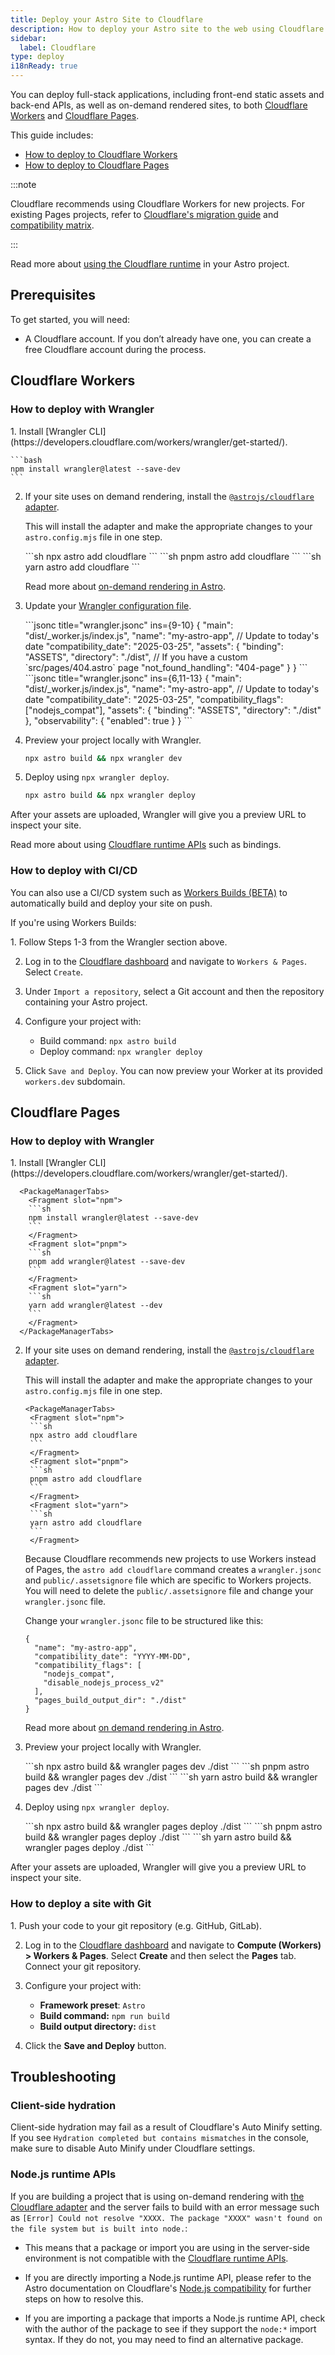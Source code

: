 ```yaml
---
title: Deploy your Astro Site to Cloudflare
description: How to deploy your Astro site to the web using Cloudflare
sidebar:
  label: Cloudflare
type: deploy
i18nReady: true
---
```


You can deploy full-stack applications, including front-end static assets and back-end APIs, as well as on-demand rendered sites, to both [Cloudflare Workers](https://developers.cloudflare.com/workers/static-assets/) and [Cloudflare Pages](https://pages.cloudflare.com/). 

This guide includes:

- [How to deploy to Cloudflare Workers](#cloudflare-workers)
- [How to deploy to Cloudflare Pages](#cloudflare-pages)

:::note

Cloudflare recommends using Cloudflare Workers for new projects. For existing Pages projects, refer to [Cloudflare's migration guide](https://developers.cloudflare.com/workers/static-assets/migration-guides/migrate-from-pages/) and [compatibility matrix](https://developers.cloudflare.com/workers/static-assets/migration-guides/migrate-from-pages/#compatibility-matrix).

:::

<ReadMore>Read more about [using the Cloudflare runtime](/en/guides/integrations-guide/cloudflare/) in your Astro project.</ReadMore>
## Prerequisites

To get started, you will need:

- A Cloudflare account. If you don’t already have one, you can create a free Cloudflare account during the process.

## Cloudflare Workers

### How to deploy with Wrangler

<Steps>
1. Install [Wrangler CLI](https://developers.cloudflare.com/workers/wrangler/get-started/).

    ```bash
    npm install wrangler@latest --save-dev
    ```

2. If your site uses on demand rendering, install the [`@astrojs/cloudflare` adapter](/en/guides/integrations-guide/cloudflare/).

    This will install the adapter and make the appropriate changes to your `astro.config.mjs` file in one step.

    <PackageManagerTabs>
      <Fragment slot="npm">
      ```sh
      npx astro add cloudflare
      ```
      </Fragment>
      <Fragment slot="pnpm">
      ```sh
      pnpm astro add cloudflare
      ```
      </Fragment>
      <Fragment slot="yarn">
      ```sh
      yarn astro add cloudflare
      ```
      </Fragment>
    </PackageManagerTabs>

    <ReadMore>Read more about [on-demand rendering in Astro](/en/guides/on-demand-rendering/).</ReadMore>

3. Update your [Wrangler configuration file](https://developers.cloudflare.com/workers/wrangler/configuration/).

    <StaticSsrTabs>
      <Fragment slot="static">
        ```jsonc title="wrangler.jsonc" ins={9-10}
        {
          "main": "dist/_worker.js/index.js",
          "name": "my-astro-app",
          // Update to today's date
          "compatibility_date": "2025-03-25",
          "assets": {
            "binding": "ASSETS",
            "directory": "./dist",
            // If you have a custom `src/pages/404.astro` page
            "not_found_handling": "404-page"
          }
        }
        ```
      </Fragment>
      <Fragment slot="ssr">
        ```jsonc title="wrangler.jsonc" ins={6,11-13}
        {
          "main": "dist/_worker.js/index.js",
          "name": "my-astro-app",
          // Update to today's date
          "compatibility_date": "2025-03-25",
          "compatibility_flags": ["nodejs_compat"],
          "assets": {
            "binding": "ASSETS",
            "directory": "./dist"
          },
          "observability": {
            "enabled": true
          }
        }
    ```
      </Fragment>
    </StaticSsrTabs>

4. Preview your project locally with Wrangler.

    ```bash
    npx astro build && npx wrangler dev
    ```

5. Deploy using `npx wrangler deploy`.

    ```bash
    npx astro build && npx wrangler deploy
    ```
</Steps>

After your assets are uploaded, Wrangler will give you a preview URL to inspect your site.

<ReadMore>Read more about using [Cloudflare runtime APIs](/en/guides/integrations-guide/cloudflare/) such as bindings.</ReadMore>

### How to deploy with CI/CD

You can also use a CI/CD system such as [Workers Builds (BETA)](https://developers.cloudflare.com/workers/ci-cd/builds/) to automatically build and deploy your site on push. 

If you're using Workers Builds:

<Steps>
1. Follow Steps 1-3 from the Wrangler section above.

2. Log in to the [Cloudflare dashboard](https://dash.cloudflare.com/) and navigate to `Workers & Pages`. Select `Create`.

3. Under `Import a repository`, select a Git account and then the repository containing your Astro project.

4. Configure your project with:
    - Build command: `npx astro build`
    - Deploy command: `npx wrangler deploy`
    
5. Click `Save and Deploy`. You can now preview your Worker at its provided `workers.dev` subdomain.
</Steps>

## Cloudflare Pages

### How to deploy with Wrangler

<Steps>
1. Install [Wrangler CLI](https://developers.cloudflare.com/workers/wrangler/get-started/).

      <PackageManagerTabs>
        <Fragment slot="npm">
        ```sh
        npm install wrangler@latest --save-dev
        ```
        </Fragment>
        <Fragment slot="pnpm">
        ```sh
        pnpm add wrangler@latest --save-dev
        ```
        </Fragment>
        <Fragment slot="yarn">
        ```sh
        yarn add wrangler@latest --dev
        ```
        </Fragment>
      </PackageManagerTabs>

2. If your site uses on demand rendering, install the [`@astrojs/cloudflare` adapter](/en/guides/integrations-guide/cloudflare/). 
    
    This will install the adapter and make the appropriate changes to your `astro.config.mjs` file in one step.
    
       <PackageManagerTabs>
        <Fragment slot="npm">
        ```sh
        npx astro add cloudflare
        ```
        </Fragment>
        <Fragment slot="pnpm">
        ```sh
        pnpm astro add cloudflare
        ```
        </Fragment>
        <Fragment slot="yarn">
        ```sh
        yarn astro add cloudflare
        ```
        </Fragment>
      </PackageManagerTabs>


    Because Cloudflare recommends new projects to use Workers instead of Pages, the `astro add cloudflare` command creates a `wrangler.jsonc` and `public/.assetsignore` file which are specific to Workers projects. You will need to delete the `public/.assetsignore` file and change your `wrangler.jsonc` file.

    Change your `wrangler.jsonc` file to be structured like this:

      ```jsonc title="wrangler.jsonc"
      {
        "name": "my-astro-app",
        "compatibility_date": "YYYY-MM-DD",
        "compatibility_flags": [
          "nodejs_compat",
          "disable_nodejs_process_v2"
        ],
        "pages_build_output_dir": "./dist"
      }
      ```
      
    <ReadMore>Read more about [on demand rendering in Astro](/en/guides/on-demand-rendering/).</ReadMore>

3. Preview your project locally with Wrangler.

      <PackageManagerTabs>
        <Fragment slot="npm">
        ```sh
        npx astro build && wrangler pages dev ./dist
        ```
        </Fragment>
        <Fragment slot="pnpm">
        ```sh
        pnpm astro build && wrangler pages dev ./dist
        ```
        </Fragment>
        <Fragment slot="yarn">
        ```sh
        yarn astro build && wrangler pages dev ./dist
        ```
        </Fragment>
      </PackageManagerTabs>

4. Deploy using `npx wrangler deploy`.

      <PackageManagerTabs>
        <Fragment slot="npm">
        ```sh
        npx astro build && wrangler pages deploy ./dist
        ```
        </Fragment>
        <Fragment slot="pnpm">
        ```sh
        pnpm astro build && wrangler pages deploy ./dist
        ```
        </Fragment>
        <Fragment slot="yarn">
        ```sh
        yarn astro build && wrangler pages deploy ./dist
        ```
        </Fragment>
      </PackageManagerTabs>
</Steps>

After your assets are uploaded, Wrangler will give you a preview URL to inspect your site.

### How to deploy a site with Git

<Steps>
1. Push your code to your git repository (e.g. GitHub, GitLab).

2. Log in to the [Cloudflare dashboard](https://dash.cloudflare.com/) and navigate to **Compute (Workers) > Workers & Pages**. Select **Create** and then select the **Pages** tab. Connect your git repository.

3. Configure your project with:
    - **Framework preset**: `Astro`
    - **Build command:** `npm run build`
    - **Build output directory:** `dist`
    
4. Click the **Save and Deploy** button.
</Steps>

## Troubleshooting

### Client-side hydration

Client-side hydration may fail as a result of Cloudflare's Auto Minify setting. If you see `Hydration completed but contains mismatches` in the console, make sure to disable Auto Minify under Cloudflare settings.

### Node.js runtime APIs

If you are building a project that is using on-demand rendering with [the Cloudflare adapter](/en/guides/integrations-guide/cloudflare/) and the server fails to build with an error message such as `[Error] Could not resolve "XXXX. The package "XXXX" wasn't found on the file system but is built into node.`:

- This means that a package or import you are using in the server-side environment is not compatible with the [Cloudflare runtime APIs](https://developers.cloudflare.com/workers/runtime-apis/nodejs/). 

- If you are directly importing a Node.js runtime API, please refer to the Astro documentation on Cloudflare's [Node.js compatibility](/en/guides/integrations-guide/cloudflare/#nodejs-compatibility) for further steps on how to resolve this.

- If you are importing a package that imports a Node.js runtime API, check with the author of the package to see if they support the `node:*` import syntax. If they do not, you may need to find an alternative package.
